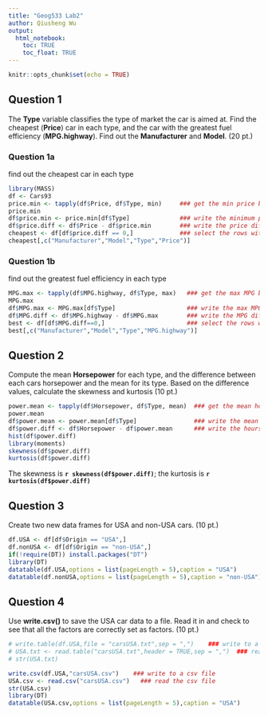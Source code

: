 ```yaml
---
title: "Geog533 Lab2"
author: Qiusheng Wu
output: 
  html_notebook:
    toc: TRUE
    toc_float: TRUE
---
```


```r
knitr::opts_chunk$set(echo = TRUE)
```


## Question 1
The **Type** variable classifies the type of market the car is aimed at. Find the cheapest (**Price**) car in each type, and the car with the greatest fuel efficiency (**MPG.highway**). Find out the **Manufacturer** and **Model**. (20 pt.)

### Question 1a
find out the cheapest car in each type
```r
library(MASS)
df <- Cars93
price.min <- tapply(df$Price, df$Type, min)     ### get the min price based on type
price.min
df$price.min <- price.min[df$Type]              ### write the minimum price to a new column
df$price.diff <- df$Price - df$price.min        ### write the price difference to a new column
cheapest <- df[df$price.diff == 0,]             ### select the rows with price.diff = 0
cheapest[,c("Manufacturer","Model","Type","Price")]
```

### Question 1b
find out the greatest fuel efficiency in each type
```r
MPG.max <- tapply(df$MPG.highway, df$Type, max)   ### get the max MPG based on type
MPG.max
df$MPG.max <- MPG.max[df$Type]                    ### write the max MPG to a new column
df$MPG.diff <- df$MPG.highway - df$MPG.max        ### write the MPG difference to a new column
best <- df[df$MPG.diff==0,]                       ### select the rows with MPG.diff = 0
best[,c("Manufacturer","Model","Type","MPG.highway")]
```


## Question 2
Compute the mean **Horsepower** for each type, and the difference between each cars horsepower and the mean for its type. Based on the difference values, calculate the skewness and kurtosis (10 pt.)

```r
power.mean <- tapply(df$Horsepower, df$Type, mean)  ### get the mean hoursepower based on group
power.mean
df$power.mean <- power.mean[df$Type]                ### write the mean hoursepower to a new column
df$power.diff <- df$Horsepower - df$power.mean      ### write the hoursepower diff to a new column
hist(df$power.diff)
library(moments)
skewness(df$power.diff)
kurtosis(df$power.diff)
```


The skewness is **`r skewness(df$power.diff)`**; the kurtosis is **`r kurtosis(df$power.diff)`**


## Question 3
Create two new data frames for USA and non-USA cars. (10 pt.)
```r
df.USA <- df[df$Origin == "USA",]
df.nonUSA <- df[df$Origin == "non-USA",]
if(!require(DT)) install.packages("DT")
library(DT)
datatable(df.USA,options = list(pageLength = 5),caption = "USA")
datatable(df.nonUSA,options = list(pageLength = 5),caption = "non-USA")
```


## Question 4
Use **write.csv()** to save the USA car data to a file. Read it in and check to see that all the factors are correctly set as factors. (10 pt.)
```r
# write.table(df.USA,file = "carsUSA.txt",sep = ",")    ### write to a txt file
# USA.txt <- read.table("carsUSA.txt",header = TRUE,sep = ",")  ### read the txt file
# str(USA.txt)

write.csv(df.USA,"carsUSA.csv")    ### write to a csv file
USA.csv <- read.csv("carsUSA.csv")   ### read the csv file
str(USA.csv)
library(DT)
datatable(USA.csv,options = list(pageLength = 5),caption = "USA")
```


